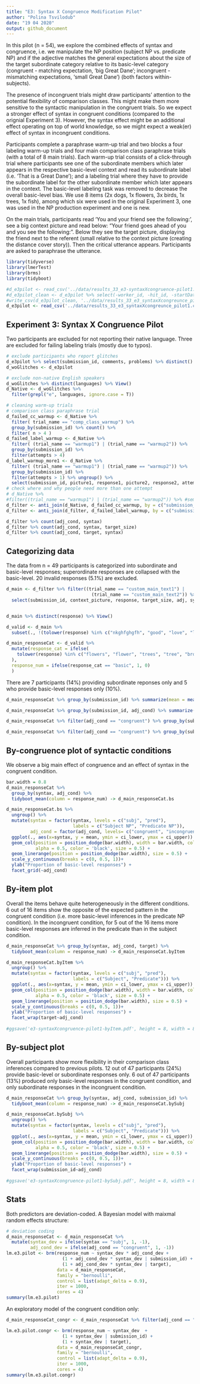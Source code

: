 ```yaml
---
title: "E3: Syntax X Congruence Modification Pilot"
author: "Polina Tsvilodub"
date: "19 04 2020"
output: github_document
---
```


In this pilot (n = 54), we explore the combined effects of syntax and congruence, i.e. we manipulate the NP position (subject NP vs. predicate NP) and if the adjective matches the general expectations about the size of the target subordinate category relative to its basic-level category (congruent - matching expectation, 'big Great Dane'; incongruent - mismatching expectations, 'small Great Dane') (both factors within-subjects).

The presence of incongruent trials might draw participants' attention to the potential flexibility of comparison classes. This might make them more sensitive to the syntactic manipulation in the congruent trials. So we expect a stronger effect of syntax in congruent conditions (compared to the orignial Experiment 3). However, the syntax effect might be an additional effect operating on top of world knowledge, so we might expect a weak(er) effect of syntax in incongruent conditions. 

Participants complete a paraphrase warm-up trial and two blocks a four labeling warm-up trials and four main comparison class paraphrase trials (with a total of 8 main trials).
Each warm-up trial consists of a click-through trial where participants see one of the subordinate members which later appears in the respective basic-level context and read its subordinate label (i.e. 'That is a Great Dane'); and a labeling trial where they have to provide the subordinate label for the other subordinate member which later appears in the context. The basic-level labeling task was removed to decrease the overall basic-level bias. 
We use 8 items (2x dogs, 1x flowers, 3x birds, 1x trees, 1x fish), among which six were used in the original Experiment 3, one was used in the NP production experiment and one is new.  

On the main trials, participants read 'You and your friend see the following:', see a big context picture and read below: "Your friend goes ahead of you and you see the following:". Below they see the target picture, displaying the friend next to the referent (small relative to the context picture (creating the distance cover story)). Then the critical utterance appears.  Participants are asked to paraphrase the utterance. 

```r
library(tidyverse)
library(lmerTest)
library(brms)
library(tidyboot)
```


``` r
#d_e3pilot <- read_csv('../data/results_33_e3-syntaxXcongruence-pilot1.csv')
#d_e3pilot_clean <- d_e3pilot %>% select(-worker_id, -hit_id, -startDate, -assignment_id)
#write_csv(d_e3pilot_clean, '../data/results_33_e3_syntaxXcongreunce_pilot1.csv')
d_e3pilot <- read_csv('../data/results_33_e3_syntaxXcongreunce_pilot1.csv')
```

## Experiment 3: Syntax X Congruence Pilot  

Two participants are excluded for not reporting their native language. Three are excluded for failing labeling trials (mostly due to typos).
```r
# exclude participants who report glitches
d_e3pilot %>% select(submission_id, comments, problems) %>% distinct() %>% View()
d_woGlitches <- d_e3pilot 

# exclude non-native English speakers
d_woGlitches %>% distinct(languages) %>% View()
d_Native <- d_woGlitches %>% 
  filter(grepl("e", languages, ignore.case = T)) 

# cleaning warm-up trials
# comparison class paraphrase trial
d_failed_cc_warmup <- d_Native %>% 
  filter( trial_name == "comp_class_warmup") %>%
  group_by(submission_id) %>% count() %>%
  filter( n > 4 )
d_failed_label_warmup <- d_Native %>%
  filter( (trial_name == "warmup1") | (trial_name == "warmup2")) %>%
  group_by(submission_id) %>%
  filter(attempts > 4)
d_label_warmup_more1 <- d_Native %>%
  filter( (trial_name == "warmup1") | (trial_name == "warmup2")) %>%
  group_by(submission_id) %>%
  filter(attempts > 1) %>% ungroup() %>% 
  select(submission_id, picture1, response1, picture2, response2, attempts)
# check where and why people need more than one attempt 
# d_Native %>% 
#filter((trial_name == "warmup1") | (trial_name == "warmup2")) %>% #semi_join(., d_label_warmup_more1, by=c("submission_id")) %>% #select(submission_id, picture1, response1, picture2, response2, attempts) %>% View()
d_filter <- anti_join(d_Native, d_failed_cc_warmup, by = c("submission_id"))
d_filter <- anti_join(d_filter, d_failed_label_warmup, by = c("submission_id"))
```

``` r
d_filter %>% count(adj_cond, syntax)
d_filter %>% count(adj_cond, syntax, target_size)
d_filter %>% count(adj_cond, target, syntax)
```
## Categorizing data
The data from n = 49 participants is categorized into subordinate and basic-level responses; superordinate responses are collapsed with the basic-level. 20 invalid responses (5.1%) are excluded. 
``` r
d_main <- d_filter %>% filter((trial_name == "custom_main_text1") |
                                (trial_name == "custom_main_text2")) %>%
  select(submission_id, context_picture, response, target_size, adj, syntax, target, item, adj_cond )


d_main %>% distinct(response) %>% View()

d_valid <- d_main %>% 
  subset(., !(tolower(response) %in% c("nkghfghgfh", "good", "love", "like", "king", "lovely", "friend", "cousin", "father", "sworn", "sword", "ducks", "snake")))

d_main_responseCat <- d_valid %>% 
  mutate(response_cat = ifelse(
    tolower(response) %in% c("flowers", "flower", "trees", "tree", "brd", "birds", "bird", "fish", "dogs", "dog", "plants", "large fish", "large mammals", "fishes"), "basic", "subordinate"
  ),
  response_num = ifelse(response_cat == "basic", 1, 0)
  )
```

There are 7 participants (14%) providing subordinate reponses only and 5 who provide basic-level responses only (10%).

``` r
d_main_responseCat %>% group_by(submission_id) %>% summarize(mean = mean(response_num)) %>% ungroup() %>% count(mean) 
```
``` r
d_main_responseCat %>% group_by(submission_id, adj_cond) %>% summarize(mean = mean(response_num)) %>% ungroup() %>% group_by(submission_id) %>% spread(adj_cond, mean) %>% filter(((congruent == 1) ) & ( (incongruent == 0)))
```
``` r
d_main_responseCat %>% filter(adj_cond == "congruent") %>% group_by(submission_id, syntax) %>% summarize(mean = mean(response_num)) %>% ungroup() %>% group_by(submission_id) %>% spread(syntax, mean) %>% filter((subj == pred))

d_main_responseCat %>% filter(adj_cond == "congruent") %>% group_by(submission_id, syntax) %>% summarize(mean = mean(response_num)) %>% ungroup() %>% group_by(submission_id) %>% spread(syntax, mean) %>% filter(!(((subj ==1) & (pred == 1)) | ((subj == 0) & (pred == 0))))
```

## By-congruence plot of syntactic conditions

We observe a big main effect of congruence and an effect of syntax in the congruent condition.   
```r
bar.width = 0.8
d_main_responseCat %>%  
  group_by(syntax, adj_cond) %>%
  tidyboot_mean(column = response_num) -> d_main_responseCat.bs

d_main_responseCat.bs %>%
  ungroup() %>%
  mutate(syntax = factor(syntax, levels = c("subj", "pred"), 
                         labels = c("Subject NP", "Predicate NP")),
         adj_cond = factor(adj_cond, levels= c("congruent", "incongruent"), labels = c("congruent (big Great Dane)", "incongruent (small Great Dane)"))) %>%
  ggplot(., aes(x=syntax, y = mean, ymin = ci_lower, ymax = ci_upper)) +
  geom_col(position = position_dodge(bar.width), width = bar.width, color= 'black',
           alpha = 0.5, color = 'black', size = 0.5) +
  geom_linerange(position = position_dodge(bar.width), size = 0.5) +
  scale_y_continuous(breaks = c(0, 0.5, 1))+
  ylab("Proportion of basic-level responses") +
  facet_grid(~adj_cond)
```
## By-item plot

Overall the items behave quite heterogeneously in the different conditions. 6 out of 16 items show the opposite of the expected pattern in the congruent condition (i.e. more basic-level inferences in the predicate NP condition). 
In the incongruent condition, for 5 out of the 16 items more basic-level responses are inferred in the predicate than in the subject condition. 

``` r
d_main_responseCat %>% group_by(syntax, adj_cond, target) %>%
  tidyboot_mean(column = response_num) -> d_main_responseCat.byItem

d_main_responseCat.byItem %>%
  ungroup() %>%
  mutate(syntax = factor(syntax, levels = c("subj", "pred"), 
                         labels = c("Subject", "Predicate"))) %>%
  ggplot(., aes(x=syntax, y = mean, ymin = ci_lower, ymax = ci_upper)) +
  geom_col(position = position_dodge(bar.width), width = bar.width, color= 'black',
           alpha = 0.5, color = 'black', size = 0.5) +
  geom_linerange(position = position_dodge(bar.width), size = 0.5) +
  scale_y_continuous(breaks = c(0, 0.5, 1))+
  ylab("Proportion of basic-level responses") +
  facet_wrap(target~adj_cond)
  
#ggsave('e3-syntaxXcongruence-pilot1-byItem.pdf', height = 8, width = 8)
```

## By-subject plot


Overall participants show more flexibility in their comparison class inferences compared to previous pilots. 
12 out of 47 participants (24%) provide basic-level or subordinate responses only. 6 out of 47 participants (13%) produced only basic-level responses in the congruent condition, and only subordinate responses in the incongruent condition. 


``` r
d_main_responseCat %>% group_by(syntax, adj_cond, submission_id) %>%
  tidyboot_mean(column = response_num) -> d_main_responseCat.bySubj

d_main_responseCat.bySubj %>%
  ungroup() %>%
  mutate(syntax = factor(syntax, levels = c("subj", "pred"), 
                         labels = c("Subject", "Predicate"))) %>%
  ggplot(., aes(x=syntax, y = mean, ymin = ci_lower, ymax = ci_upper)) +
  geom_col(position = position_dodge(bar.width), width = bar.width, color= 'black',
           alpha = 0.5, color = 'black', size = 0.5) +
  geom_linerange(position = position_dodge(bar.width), size = 0.5) +
  scale_y_continuous(breaks = c(0, 0.5, 1))+
  ylab("Proportion of basic-level responses") +
  facet_wrap(submission_id~adj_cond)
  
#ggsave('e3-syntaxXcongruence-pilot1-bySubj.pdf', height = 8, width = 8)
```

## Stats

Both predictors are deviation-coded. A Bayesian model with maixmal random effects structure:

``` r
# deviation coding
d_main_responseCat <- d_main_responseCat %>% 
  mutate(syntax_dev = ifelse(syntax == "subj", 1, -1),
         adj_cond_dev = ifelse(adj_cond == "congruent", 1, -1))
lm.e3.pilot <- brm(response_num ~ syntax_dev * adj_cond_dev + 
                     (1 + adj_cond_dev * syntax_dev | submission_id) +
                     (1 + adj_cond_dev * syntax_dev | target),
                   data = d_main_responseCat,
                   family = "bernoulli",
                   control = list(adapt_delta = 0.9),
                   iter = 1000, 
                   cores = 4)
summary(lm.e3.pilot)
```


An exploratory model of the congruent condition only: 

``` r
d_main_responseCat_congr <- d_main_responseCat %>% filter(adj_cond == "congruent")

lm.e3.pilot.congr <- brm(response_num ~ syntax_dev  + 
                     (1 + syntax_dev | submission_id) +
                     (1 + syntax_dev | target),
                   data = d_main_responseCat_congr,
                   family = "bernoulli",
                   control = list(adapt_delta = 0.9),
                   iter = 1000,
                   cores = 4)
summary(lm.e3.pilot.congr)
```